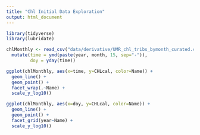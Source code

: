 ```yaml
---
title: "Chl Initial Data Exploration"
output: html_document
---
```


```r
library(tidyverse)
library(lubridate)

```

```r
chlMonthly <- read_csv("data/derivative/UMR_chl_tribs_bymonth_curated.csv") %>%
  mutate(time = ymd(paste(year, month, 15, sep="-")),
         doy = yday(time))

ggplot(chlMonthly, aes(x=time, y=CHLcal, color=Name)) +
  geom_line() +
  geom_point() +
  facet_wrap(.~Name) +
  scale_y_log10()
```

```r

ggplot(chlMonthly, aes(x=doy, y=CHLcal, color=Name)) +
  geom_line() +
  geom_point() +
  facet_grid(year~Name) +
  scale_y_log10()


```


